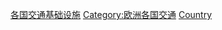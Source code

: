 {{Categories by country|nocat}}

[[Category:各国交通基础设施|]]
[[Category:欧洲各国交通|Category:欧洲各国交通]]
[[Category:歐洲交通基礎設施|Country]]